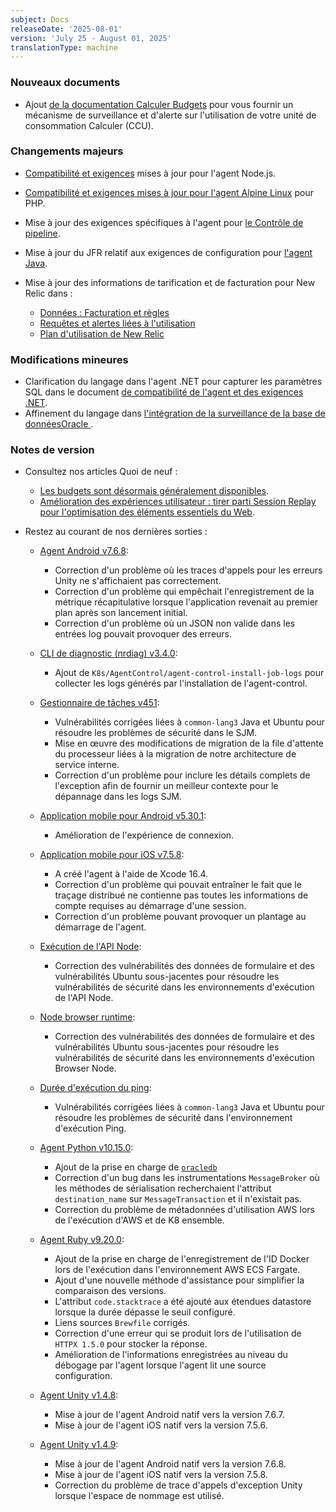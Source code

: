 ```yaml
---
subject: Docs
releaseDate: '2025-08-01'
version: 'July 25 - August 01, 2025'
translationType: machine
---
```


### Nouveaux documents

* Ajout [de la documentation Calculer Budgets](/docs/accounts/accounts-billing/new-relic-one-pricing-billing/compute-budgets/overview) pour vous fournir un mécanisme de surveillance et d&apos;alerte sur l&apos;utilisation de votre unité de consommation Calculer (CCU).

### Changements majeurs

* [Compatibilité et exigences](/docs/apm/agents/nodejs-agent/getting-started/compatibility-requirements-nodejs-agent) mises à jour pour l&apos;agent Node.js.

* [Compatibilité et exigences mises à jour pour l&apos;agent Alpine Linux](/docs/apm/agents/php-agent/getting-started/php-agent-compatibility-requirements) pour PHP.

* Mise à jour des exigences spécifiques à l&apos;agent pour [le Contrôle de pipeline](/docs/new-relic-control/pipeline-control/modify-agent-configuration).

* Mise à jour du JFR relatif aux exigences de configuration pour [l&apos;agent Java](/docs/apm/agents/java-agent/configuration/java-agent-configuration-config-file#jfr-harvest-interval).

* Mise à jour des informations de tarification et de facturation pour New Relic dans :

  * [Données : Facturation et règles](/docs/accounts/accounts-billing/new-relic-one-pricing-billing/data-ingest-billing)
  * [Requêtes et alertes liées à l&apos;utilisation](/docs/accounts/accounts-billing/new-relic-one-pricing-billing/usage-queries-alerts)
  * [Plan d&apos;utilisation de New Relic](/docs/licenses/license-information/usage-plans/new-relic-usage-plan)

### Modifications mineures

* Clarification du langage dans l&apos;agent .NET pour capturer les paramètres SQL dans le document [de compatibilité de l&apos;agent et des exigences .NET](/docs/apm/agents/net-agent/getting-started/net-agent-compatibility-requirements).
* Affinement du langage dans [l&apos;intégration de la surveillance de la base de donnéesOracle ](/docs/infrastructure/host-integrations/host-integrations-list/oracle-database-monitoring-integration).

### Notes de version

* Consultez nos articles Quoi de neuf :

  * [Les budgets sont désormais généralement disponibles](/whats-new/2025/07/whats-new-7-30-compute-budgets).
  * [Amélioration des expériences utilisateur : tirer parti Session Replay pour l&apos;optimisation des éléments essentiels du Web](/whats-new/2025/07/whats-new-7-31-augmenting-user-experiences-browser).

* Restez au courant de nos dernières sorties :

  * [Agent Android v7.6.8](/docs/release-notes/mobile-release-notes/android-release-notes/android-768):

    * Correction d&apos;un problème où les traces d&apos;appels pour les erreurs Unity ne s&apos;affichaient pas correctement.
    * Correction d&apos;un problème qui empêchait l&apos;enregistrement de la métrique récapitulative lorsque l&apos;application revenait au premier plan après son lancement initial.
    * Correction d&apos;un problème où un JSON non valide dans les entrées log pouvait provoquer des erreurs.

  * [CLI de diagnostic (nrdiag) v3.4.0](/docs/release-notes/diagnostics-release-notes/diagnostics-cli-release-notes/diagnostics-cli-341):
    * Ajout de `K8s/AgentControl/agent-control-install-job-logs` pour collecter les logs générés par l&apos;installation de l&apos;agent-control.

  * [Gestionnaire de tâches v451](/docs/release-notes/synthetics-release-notes/job-manager-release-notes/job-manager-release-451):

    * Vulnérabilités corrigées liées à `common-lang3` Java et Ubuntu pour résoudre les problèmes de sécurité dans le SJM.
    * Mise en œuvre des modifications de migration de la file d&apos;attente du processeur liées à la migration de notre architecture de service interne.
    * Correction d&apos;un problème pour inclure les détails complets de l&apos;exception afin de fournir un meilleur contexte pour le dépannage dans les logs SJM.

  * [Application mobile pour Android v5.30.1](/docs/release-notes/mobile-apps-release-notes/new-relic-android-release-notes/new-relic-android-5301):
    * Amélioration de l&apos;expérience de connexion.

  * [Application mobile pour iOS v7.5.8](/docs/release-notes/mobile-release-notes/ios-release-notes/ios-agent-758):

    * A créé l&apos;agent à l&apos;aide de Xcode 16.4.
    * Correction d&apos;un problème qui pouvait entraîner le fait que le traçage distribué ne contienne pas toutes les informations de compte requises au démarrage d&apos;une session.
    * Correction d&apos;un problème pouvant provoquer un plantage au démarrage de l&apos;agent.

  * [Exécution de l&apos;API Node](/docs/release-notes/synthetics-release-notes/node-api-runtime-release-notes/node-api-runtime-1.2.122):
    * Correction des vulnérabilités des données de formulaire et des vulnérabilités Ubuntu sous-jacentes pour résoudre les vulnérabilités de sécurité dans les environnements d&apos;exécution de l&apos;API Node.

  * [Node browser runtime](/docs/release-notes/synthetics-release-notes/node-browser-runtime-release-notes/node-browser-runtime-3.0.39):
    * Correction des vulnérabilités des données de formulaire et des vulnérabilités Ubuntu sous-jacentes pour résoudre les vulnérabilités de sécurité dans les environnements d&apos;exécution Browser Node.

  * [Durée d&apos;exécution du ping](/docs/release-notes/synthetics-release-notes/ping-runtime-release-notes/ping-runtime-1.53.0):
    * Vulnérabilités corrigées liées à `common-lang3` Java et Ubuntu pour résoudre les problèmes de sécurité dans l&apos;environnement d&apos;exécution Ping.

  * [Agent Python v10.15.0](/docs/release-notes/agent-release-notes/python-release-notes/python-agent-101500):

    * Ajout de la prise en charge de [`oracledb`](https://pypi.org/project/oracledb/)
    * Correction d&apos;un bug dans les instrumentations `MessageBroker` où les méthodes de sérialisation recherchaient l&apos;attribut `destination_name` sur `MessageTransaction` et il n&apos;existait pas.
    * Correction du problème de métadonnées d&apos;utilisation AWS lors de l&apos;exécution d&apos;AWS et de K8 ensemble.

  * [Agent Ruby v9.20.0](/docs/release-notes/agent-release-notes/ruby-release-notes/ruby-agent-9-20-0):

    * Ajout de la prise en charge de l&apos;enregistrement de l&apos;ID Docker lors de l&apos;exécution dans l&apos;environnement AWS ECS Fargate.
    * Ajout d&apos;une nouvelle méthode d&apos;assistance pour simplifier la comparaison des versions.
    * L&apos;attribut `code.stacktrace` a été ajouté aux étendues datastore lorsque la durée dépasse le seuil configuré.
    * Liens sources `Brewfile` corrigés.
    * Correction d&apos;une erreur qui se produit lors de l&apos;utilisation de `HTTPX 1.5.0` pour stocker la réponse.
    * Amélioration de l&apos;informations enregistrées au niveau du débogage par l&apos;agent lorsque l&apos;agent lit une source configuration.

  * [Agent Unity v1.4.8](/docs/release-notes/mobile-release-notes/unity-release-notes/unity-agent-148):

    * Mise à jour de l&apos;agent Android natif vers la version 7.6.7.
    * Mise à jour de l&apos;agent iOS natif vers la version 7.5.6.

  * [Agent Unity v1.4.9](/docs/release-notes/mobile-release-notes/unity-release-notes/unity-agent-149):

    * Mise à jour de l&apos;agent Android natif vers la version 7.6.8.
    * Mise à jour de l&apos;agent iOS natif vers la version 7.5.8.
    * Correction du problème de trace d&apos;appels d&apos;exception Unity lorsque l&apos;espace de nommage est utilisé.